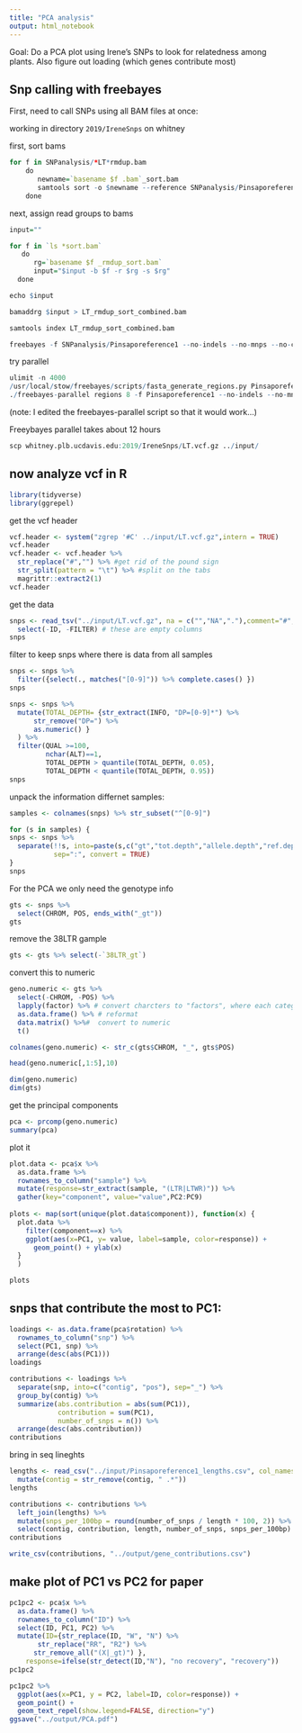 ```yaml
---
title: "PCA analysis"
output: html_notebook
---
```


Goal: Do a PCA plot using Irene's SNPs to look for relatedness among plants.  Also figure out loading (which genes contribute most)


## Snp calling with freebayes


First, need to call SNPs using all BAM files at once:

working in directory `2019/IreneSnps` on whitney

first, sort bams

```r
for f in SNPanalysis/*LT*rmdup.bam
    do 
       newname=`basename $f .bam`_sort.bam
       samtools sort -o $newname --reference SNPanalysis/Pinsaporeference1 $f 
    done
```


next, assign read groups to bams

```r
input=""

for f in `ls *sort.bam`
   do
      rg=`basename $f _rmdup_sort.bam`
      input="$input -b $f -r $rg -s $rg"
  done

echo $input

bamaddrg $input > LT_rmdup_sort_combined.bam

samtools index LT_rmdup_sort_combined.bam
```


```r
freebayes -f SNPanalysis/Pinsaporeference1 --no-indels --no-mnps --no-complex LT_rmdup_sort_combined.bam > LT.vcf &
```

try parallel
```r
ulimit -n 4000
/usr/local/stow/freebayes/scripts/fasta_generate_regions.py Pinsaporeference1.fai 100000 > regions
./freebayes-parallel regions 8 -f Pinsaporeference1 --no-indels --no-mnps --no-complex LT_rmdup_sort_combined.bam > LT.vcf 
```

(note: I edited the freebayes-parallel script so that it would work...)

Freeybayes parallel takes about 12 hours

```r
scp whitney.plb.ucdavis.edu:2019/IreneSnps/LT.vcf.gz ../input/
```

## now analyze vcf in R

```r
library(tidyverse)
library(ggrepel)
```

get the vcf header
```r
vcf.header <- system("zgrep '#C' ../input/LT.vcf.gz",intern = TRUE) 
vcf.header
vcf.header <- vcf.header %>% 
  str_replace("#","") %>% #get rid of the pound sign
  str_split(pattern = "\t") %>% #split on the tabs
  magrittr::extract2(1)
vcf.header
```

get the data
```r
snps <- read_tsv("../input/LT.vcf.gz", na = c("","NA","."),comment="#",col_names = vcf.header) %>%
  select(-ID, -FILTER) # these are empty columns
snps
```

filter to keep snps where there is data from all samples
```r
snps <- snps %>% 
  filter({select(., matches("[0-9]")) %>% complete.cases() })
snps
```

```r
snps <- snps %>% 
  mutate(TOTAL_DEPTH= {str_extract(INFO, "DP=[0-9]*") %>% 
      str_remove("DP=") %>%
      as.numeric() }
  ) %>%
  filter(QUAL >=100,
         nchar(ALT)==1,
         TOTAL_DEPTH > quantile(TOTAL_DEPTH, 0.05),
         TOTAL_DEPTH < quantile(TOTAL_DEPTH, 0.95))
snps
```

unpack the information differnet samples:

```r
samples <- colnames(snps) %>% str_subset("^[0-9]")

for (s in samples) {
snps <- snps %>%
  separate(!!s, into=paste(s,c("gt","tot.depth","allele.depth","ref.depth","ref.qual","alt.depth","alt.qual","gt.lik"),sep="_"),
           sep=":", convert = TRUE)
}
snps
```

For the PCA we only need the genotype info
```r
gts <- snps %>%
  select(CHROM, POS, ends_with("_gt"))
gts
```

remove the 38LTR gample

```r
gts <- gts %>% select(-`38LTR_gt`)
```


convert this to numeric
```r
geno.numeric <- gts %>%
  select(-CHROM, -POS) %>%
  lapply(factor) %>% # convert charcters to "factors", where each category is internally represented as a number
  as.data.frame() %>% # reformat
  data.matrix() %>%#  convert to numeric
  t() 

colnames(geno.numeric) <- str_c(gts$CHROM, "_", gts$POS)

head(geno.numeric[,1:5],10)

dim(geno.numeric)
dim(gts)
```

get the principal components

```r
pca <- prcomp(geno.numeric)
summary(pca)
```

plot it
```r
plot.data <- pca$x %>%
  as.data.frame %>%
  rownames_to_column("sample") %>%
  mutate(response=str_extract(sample, "(LTR|LTWR)")) %>%
  gather(key="component", value="value",PC2:PC9)
  
plots <- map(sort(unique(plot.data$component)), function(x) {
  plot.data %>%
    filter(component==x) %>%
    ggplot(aes(x=PC1, y= value, label=sample, color=response)) +
      geom_point() + ylab(x)
  }
  )

plots  
```

## snps that contribute the most to PC1:

```r
loadings <- as.data.frame(pca$rotation) %>%
  rownames_to_column("snp") %>%
  select(PC1, snp) %>%
  arrange(desc(abs(PC1)))
loadings
```

```r
contributions <- loadings %>%
  separate(snp, into=c("contig", "pos"), sep="_") %>%
  group_by(contig) %>%
  summarize(abs.contribution = abs(sum(PC1)),
            contribution = sum(PC1),
            number_of_snps = n()) %>%
  arrange(desc(abs.contribution))
contributions
```

bring in seq lineghts

```r
lengths <- read_csv("../input/Pinsaporeference1_lengths.csv", col_names = c("contig", "length"), skip=1) %>%
  mutate(contig = str_remove(contig, " .*"))
lengths
```

```r
contributions <- contributions %>% 
  left_join(lengths) %>%
  mutate(snps_per_100bp = round(number_of_snps / length * 100, 2)) %>%
  select(contig, contribution, length, number_of_snps, snps_per_100bp)
contributions
```

```r
write_csv(contributions, "../output/gene_contributions.csv")
```

## make plot of PC1 vs PC2 for paper

```r
pc1pc2 <- pca$x %>%
  as.data.frame() %>%
  rownames_to_column("ID") %>%
  select(ID, PC1, PC2) %>%
  mutate(ID={str_replace(ID, "W", "N") %>%
       str_replace("RR", "R2") %>%
      str_remove_all("(X|_gt)") },
    response=ifelse(str_detect(ID,"N"), "no recovery", "recovery"))
pc1pc2
```

```r
pc1pc2 %>%
  ggplot(aes(x=PC1, y = PC2, label=ID, color=response)) +
  geom_point() +
  geom_text_repel(show.legend=FALSE, direction="y")
ggsave("../output/PCA.pdf")
```